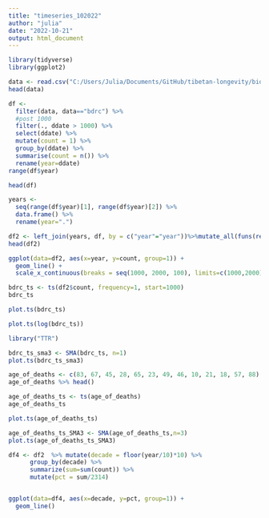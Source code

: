 ```yaml
---
title: "timeseries_102022"
author: "julia"
date: "2022-10-21"
output: html_document
---
```


```r
library(tidyverse)
library(ggplot2)
```


```r
data <- read.csv("C:/Users/Julia/Documents/GitHub/tibetan-longevity/biog_main/cbdb_ddm_bdrc.csv")
head(data)
```

```r
df <- 
  filter(data, data=="bdrc") %>% 
  #post 1000
  filter(., ddate > 1000) %>%
  select(ddate) %>% 
  mutate(count = 1) %>% 
  group_by(ddate) %>% 
  summarise(count = n()) %>% 
  rename(year=ddate)
range(df$year)
```
```r
head(df)
```

```r
years <- 
  seq(range(df$year)[1], range(df$year)[2]) %>% 
  data.frame() %>% 
  rename(year=".")
```


```r
df2 <- left_join(years, df, by = c("year"="year"))%>%mutate_all(funs(replace_na(.,0)))
head(df2)
```


```r
ggplot(data=df2, aes(x=year, y=count, group=1)) +
  geom_line() +
  scale_x_continuous(breaks = seq(1000, 2000, 100), limits=c(1000,2000), name = "Year of Death", expand = c(0, 0)) +    ggtitle("Plot of number of reported deaths over time") 
```

```r
bdrc_ts <- ts(df2$count, frequency=1, start=1000)
bdrc_ts
```
```r
plot.ts(bdrc_ts)
```

```r
plot.ts(log(bdrc_ts))
```

```r
library("TTR")
```

```r
bdrc_ts_sma3 <- SMA(bdrc_ts, n=1)
plot.ts(bdrc_ts_sma3)
```

```r
age_of_deaths <- c(83, 67, 45, 28, 65, 23, 49, 46, 10, 21, 18, 57, 88)
age_of_deaths %>% head()
```

```r
age_of_deaths_ts <- ts(age_of_deaths)
age_of_deaths_ts
```

```r
plot.ts(age_of_deaths_ts)
```

```r
age_of_deaths_ts_SMA3 <- SMA(age_of_deaths_ts,n=3)
plot.ts(age_of_deaths_ts_SMA3)
```

```r
df4 <- df2  %>% mutate(decade = floor(year/10)*10) %>% 
      group_by(decade) %>% 
      summarize(sum=sum(count)) %>% 
      mutate(pct = sum/2314)


ggplot(data=df4, aes(x=decade, y=pct, group=1)) +
  geom_line()
```

